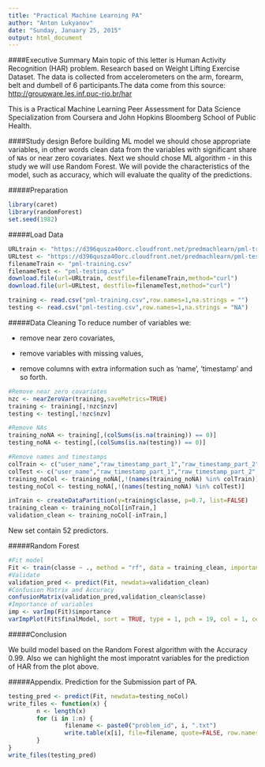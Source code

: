 ```yaml
---
title: "Practical Machine Learning PA"
author: "Anton Lukyanov"
date: "Sunday, January 25, 2015"
output: html_document
---
```


####Executive Summary
Main topic of this letter is Human Activity Recognition (HAR) problem. Research based on Weight Lifting Exercise Dataset. The data is collected from accelerometers on the arm, forearm, belt and dumbell of 6 participants.The data come from this source: [http://groupware.les.inf.puc-rio.br/har](http://groupware.les.inf.puc-rio.br/har)

This is a Practical Machine Learning Peer Assessment for Data Science Specialization from Coursera and John Hopkins Bloomberg School of Public Health.

####Study design
Before building ML model we should chose appropriate variables, in other words clean data from the variables with significant share of ```NAs``` or near zero covariates.
Next we should chose ML algorithm - in this study we will use Random Forest.
We will povide the characteristics of the model, such as accuracy, which will evaluate the quality of the predictions.

#####Preparation
```r
library(caret)
library(randomForest)
set.seed(1982)
```

#####Load Data
```r
URLtrain <- "https://d396qusza40orc.cloudfront.net/predmachlearn/pml-training.csv"
URLtest <- "https://d396qusza40orc.cloudfront.net/predmachlearn/pml-testing.csv"
filenameTrain <- "pml-training.csv"
filenameTest <- "pml-testing.csv"
download.file(url=URLtrain, destfile=filenameTrain,method="curl")
download.file(url=URLtest, destfile=filenameTest,method="curl")
```
```r
training <- read.csv("pml-training.csv",row.names=1,na.strings = "")
testing <- read.csv("pml-testing.csv",row.names=1,na.strings = "NA")
```

#####Data Cleaning
To reduce number of variables we:

- remove near zero covariates,

- remove variables with missing values,

- remove columns with extra information such as 'name', 'timestamp' and so forth.


```r
#Remove near zero covariates
nzc <- nearZeroVar(training,saveMetrics=TRUE)
training <- training[,!nzc$nzv]
testing <- testing[,!nzc$nzv]

#Remove NAs
training_noNA <- training[,(colSums(is.na(training)) == 0)]
testing_noNA <- testing[,(colSums(is.na(testing)) == 0)]

#Remove names and timestamps
colTrain <- c("user_name","raw_timestamp_part_1","raw_timestamp_part_2","cvtd_timestamp","num_window")
colTest <- c("user_name","raw_timestamp_part_1","raw_timestamp_part_2","cvtd_timestamp","num_window","problem_id")
training_noCol <- training_noNA[,!(names(training_noNA) %in% colTrain)]
testing_noCol <- testing_noNA[,!(names(testing_noNA) %in% colTest)]

inTrain <- createDataPartition(y=training$classe, p=0.7, list=FALSE)
training_clean <- training_noCol[inTrain,]
validation_clean <- training_noCol[-inTrain,]
```

New set contain 52 predictors.

#####Random Forest
```r
#Fit model
Fit <- train(classe ~ ., method = "rf", data = training_clean, importance = T, trControl = trainControl(method = "cv", number = 4))
#Validate
validation_pred <- predict(Fit, newdata=validation_clean)
#Confusion Matrix and Accuracy
confusionMatrix(validation_pred,validation_clean$classe)
#Importance of variables
imp <- varImp(Fit)$importance
varImpPlot(Fit$finalModel, sort = TRUE, type = 1, pch = 19, col = 1, cex = 0.45, main = "Importance of the Predictors")

```

#####Conclusion

We build model based on the Random Forest algorithm with the Accuracy 0.99.
Also we can highlight the most imporatnt variables for the prediction of HAR from the plot above.

#####Appendix. Prediction for the Submission part of PA.
```r
testing_pred <- predict(Fit, newdata=testing_noCol)
write_files <- function(x) {
        n <- length(x)
        for (i in 1:n) {
                filename <- paste0("problem_id", i, ".txt")
                write.table(x[i], file=filename, quote=FALSE, row.names=FALSE,col.names=FALSE)
        }
}
write_files(testing_pred)
```
